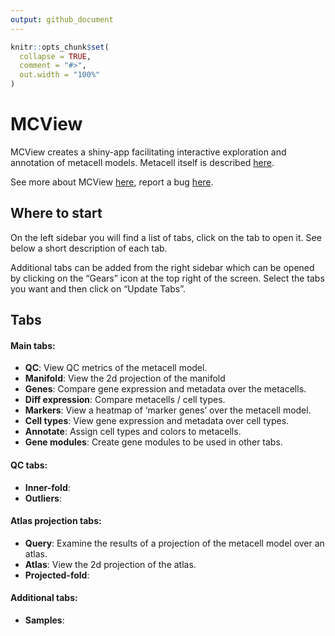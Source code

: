 ```yaml
---
output: github_document
---
```


```r
knitr::opts_chunk$set(
  collapse = TRUE,
  comment = "#>",  
  out.width = "100%"
)
```

# MCView

MCView creates a shiny-app facilitating interactive exploration and annotation of metacell models. Metacell itself is described [here](https://pypi.org/project/metacells/).

See more about MCView [here](https://tanaylab.github.io/MCView), report a bug [here](https://github.com/tanaylab/MCView/issues).

## Where to start 

On the left sidebar you will find a list of tabs, click on the tab to open it. See below a short description of each tab.

Additional tabs can be added from the right sidebar which can be opened by clicking on the "Gears" icon at the top right of the screen. Select the tabs you want and then click on "Update Tabs".

## Tabs

#### Main tabs:

- __QC__: View QC metrics of the metacell model.
- __Manifold__: View the 2d projection of the manifold
- __Genes__: Compare gene expression and metadata over the metacells.
- __Diff expression__: Compare metacells / cell types.
- __Markers__: View a heatmap of 'marker genes' over the metacell model. 
- __Cell types__: View gene expression and metadata over cell types.
- __Annotate__: Assign cell types and colors to metacells.
- __Gene modules__: Create gene modules to be used in other tabs.

#### QC tabs: 

- __Inner-fold__: 
- __Outliers__: 

#### Atlas projection tabs: 

- __Query__: Examine the results of a projection of the metacell model over an atlas.
- __Atlas__: View the 2d projection of the atlas.
- __Projected-fold__:
 
#### Additional tabs:

- __Samples__:






